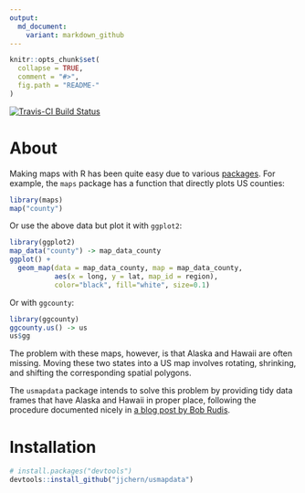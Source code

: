 ```yaml
---
output:
  md_document:
    variant: markdown_github
---
```


<!-- README.md is generated from README.Rmd. Please edit that file -->

```r
knitr::opts_chunk$set(
  collapse = TRUE,
  comment = "#>",
  fig.path = "README-"
)
```

[![Travis-CI Build Status](https://travis-ci.org/jjchern/usmapdata.svg?branch=master)](https://travis-ci.org/jjchern/usmapdata)

# About

Making maps with R has been quite easy due to various [packages](https://cran.r-project.org/web/views/Spatial.html). For example, the `maps` package has a function that directly plots US counties:

```r
library(maps)
map("county")
```

Or use the above data but plot it with `ggplot2`:

```r
library(ggplot2)
map_data("county") -> map_data_county
ggplot() +
  geom_map(data = map_data_county, map = map_data_county,
           aes(x = long, y = lat, map_id = region),
           color="black", fill="white", size=0.1)
```

Or with `ggcounty`:

```r
library(ggcounty)
ggcounty.us() -> us
us$gg
```

The problem with these maps, however, is that Alaska and Hawaii are often missing. Moving these two states into a US map involves rotating, shrinking, and shifting the corresponding spatial polygons.

The `usmapdata` package intends to solve this problem by providing tidy data frames that have Alaska and Hawaii in proper place, following the procedure documented nicely in [a blog post by Bob Rudis](rud.is/b/2014/11/16/moving-the-earth-well-alaska-hawaii-with-r/).

# Installation

```R
# install.packages("devtools")
devtools::install_github("jjchern/usmapdata")
```

